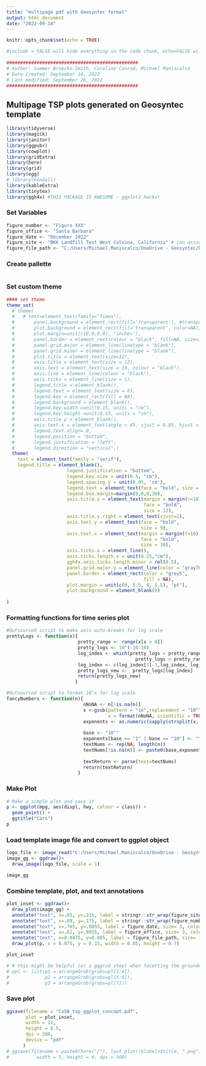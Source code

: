 ```yaml
---
title: "multipage pdf with Geosyntec format"
output: html_document
date: "2022-09-14"
---
```


```r
knitr::opts_chunk$set(echo = TRUE)
```

```r
#include = FALSE will hide everything in the code chunk, echo=FALSE will hide code but show plots, etc.
 
################################################
# Author: Summer Broeckx-Smith, Caroline Conrad, Michael Maniscalco
# Date Created: September 14, 2022
# Last modified: September 26, 2022
################################################
```

## Multipage TSP plots generated on Geosyntec template

```r
library(tidyverse)
library(magick)
library(janitor)
library(ggpubr)
library(cowplot)
library(gridExtra)
library(here)
library(grid)
library(egg)
# library(Kendall)
library(kableExtra)
library(tinytex)
library(ggh4x) #THIS PACKAGE IS AWESOME - ggplot2 hacks!
```

### Set Variables

```r
figure_number <- "Figure XXX"
figure_office <- "Santa Barbara"
figure_date <- "December 2022"
figure_site <- "BKK Landfill Test West Colvina, California" # can assign a line break with unicode rather than str_wrap
figure_file_path <- "C:/Users/Michael.Maniscalco/OneDrive - Geosyntec/Documents"

```

### Create pallette

```r
```

### Set custom theme

```r
#### set theme
theme_set(
  # theme(
  #   # text=element_text(family="Times"), 
  #       panel.background = element_rect(fill='transparent'), #transparent panel bg
  #       plot.background = element_rect(fill='transparent', color=NA), #transparent plot bg
  #       plot.margin=unit(c(0,0,0,0), 'inches'),
  #       panel.border = element_rect(colour = "black", fill=NA, size=1),
  #       panel.grid.major = element_line(linetype = "blank"), 
  #       panel.grid.minor = element_line(linetype = "blank"), 
  #       plot.title = element_text(size=12),
  #       axis.title = element_text(size = 12), 
  #       axis.text = element_text(size = 10, colour = "black"), 
  #       axis.line = element_line(colour = "black"), 
  #       axis.ticks = element_line(size = 1), 
  #       legend.title = element_blank(),
  #       legend.text = element_text(size = 8),
  #       legend.key = element_rect(fill = NA), 
  #       legend.background = element_blank(),
  #       legend.key.width =unit(0.15, units = "cm"),
  #       legend.key.height =unit(0.15, units = "cm"),
  #       axis.title.y = element_blank(),
  #       axis.text.x = element_text(angle = 45, vjust = 0.85, hjust = 0.95),
  #       legend.text.align= 0,
  #       legend.position = "bottom", 
  #       legend.justification = "left",
  #       legend.direction = "vertical",)
  theme(
    text = element_text(family = "serif"),
    legend.title = element_blank(),
                      legend.justification = "bottom",
                      legend.key.size = unit(0.5, "cm"),
                      legend.spacing.y = unit(0.05, 'cm'),
                      legend.text = element_text(face = "bold", size = 8),
                      legend.box.margin=margin(0,0,0,30),
                      axis.title.y = element_text(margin = margin(r=10), 
                                                  face = "bold", 
                                                  size = 12),
                      axis.title.y.right = element_text(vjust=2),
                      axis.text.y = element_text(face = "bold", 
                                                 size = 9),
                      axis.text.x = element_text(margin = margin(t=10),
                                                 face = "bold", 
                                                 size = 10),
                      axis.ticks.x = element_line(),
                      axis.ticks.length.x = unit(0.25,"cm"),
                      ggh4x.axis.ticks.length.minor = rel(0.5),
                      panel.grid.major.y = element_line(color = "gray70"),
                      panel.border = element_rect(color = "grey5", 
                                                  fill = NA),
                      plot.margin = unit(c(0, 5.5, 0, 5.5), "pt"),
                      plot.background = element_blank())
  
)

```

### Formatting functions for time series plot

```r
#Outsourced script to make axis auto-breaks for log scale
prettyLogs <- function(x){
                          pretty_range <- range(x[x > 0])
                          pretty_logs <- 10^(-10:10)
                          log_index <- which(pretty_logs < pretty_range[2] &
                                               pretty_logs > pretty_range[1])
                          log_index <- c(log_index[1]-1,log_index, log_index[length(log_index)]+1)
                          pretty_logs_new <-  pretty_logs[log_index]
                          return(pretty_logs_new)
                         }

#Outsourced script to format 10^x for log scale
fancyNumbers <- function(n){
                            nNoNA <- n[!is.na(n)]
                            x <-gsub(pattern = "1e",replacement = "10^",
                                     x = format(nNoNA, scientific = TRUE))
                            exponents <- as.numeric(sapply(strsplit(x, "\\^"), function(j) j[2]))
                            
                            base <- "10^"
                            exponents[base == "1" | base == "10"] <- ""
                            textNums <- rep(NA, length(n))
                            textNums[!is.na(n)] <- paste0(base,exponents)
                            
                            textReturn <- parse(text=textNums)
                            return(textReturn)
                          }
```

### Make Plot

```r
# Make a simple plot and save it
p <- ggplot(mpg, aes(displ, hwy, colour = class)) + 
  geom_point() + 
  ggtitle("Cars") 
p
```

### Load template image file and convert to ggplot object

```r
logo_file <- image_read("C:/Users/Michael.Maniscalco/OneDrive - Geosyntec/Documents/CoSB_excel_revamp/CoSB_FigureTemplate_Test.svg")
image_gg <- ggdraw()+
  draw_image(logo_file, scale = 1)

image_gg
```

### Combine template, plot, and text annotations

```r

plot_inset <- ggdraw()+
  draw_plot(image_gg) +
  annotate("text", x=.65, y=.215, label = stringr::str_wrap(figure_site, 25), size= 4, color ="red", hjust = 0) +
  annotate("text", x=.89, y=.175, label = stringr::str_wrap(figure_number, 6), size= 4, color ="red", hjust = 0,  vjust = 1)+
  annotate("text", x=.765, y=.0855, label = figure_date, size= 3, color ="red", hjust = 0) +
  annotate("text", x=.62, y=.0855, label = figure_office, size= 3, color ="red", hjust = 0) +
  annotate("text", x=0.0475, y=0.085, label = figure_file_path, size= 1.5, color ="red",angle=90, hjust = 0) +
  draw_plot(p, x = 0.075, y = 0.15, width = 0.85, height = 0.7)

plot_inset

# # this might be helpful (or a gggrid step) when facetting the groundwater with the regular plots
# ppl <- list(p1 = arrangeGrob(grobs=pl[1:4]),
#             p2 = arrangeGrob(grobs=pl[5:6]),
#             p3 = arrangeGrob(grobs=pl[7]))
```

### Save plot

```r
ggsave(filename = "CoSB_tsp_ggplot_concept.pdf", 
       plot = plot_inset,
       width = 11, 
       height = 8.5,
       dpi = 300,
       device = "pdf"
      )
# ggsave(filename = paste0(here("/"), last_plot()$labels$title, ".png"),
#          width = 5, height = 4, dpi = 300)
```
